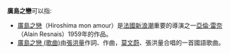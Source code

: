 '''廣島之戀'''可以指:
*[[廣島之戀|廣島之戀]]（Hiroshima mon amour）是[[法國新浪潮|法國新浪潮]]重要的導演之一[[亞倫·雷奈|亞倫·雷奈]]（Alain Resnais）1959年的作品。
*[[廣島之戀_(歌曲)|廣島之戀 (歌曲)]]由[[張洪量|張洪量]]作詞、作曲，[[莫文蔚|莫文蔚]]、張洪量合唱的一首國語歌曲。

{{disambig|G廣|Cat=四字作品消歧义}}